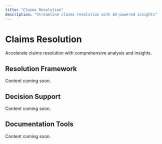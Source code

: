 ```yaml
---
title: "Claims Resolution"
description: "Streamline claims resolution with AI-powered insights"
---
```


# Claims Resolution

Accelerate claims resolution with comprehensive analysis and insights.

## Resolution Framework

Content coming soon.

## Decision Support

Content coming soon.

## Documentation Tools

Content coming soon.